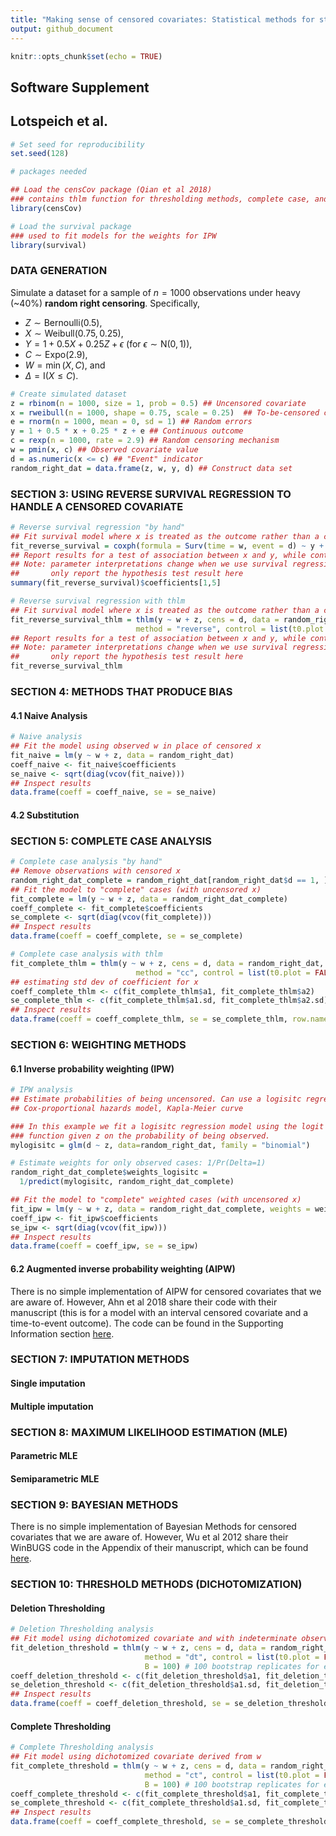 ```yaml
---
title: "Making sense of censored covariates: Statistical methods for studies of Huntington’s disease"
output: github_document
---
```


```r
knitr::opts_chunk$set(echo = TRUE)
```

## Software Supplement
## Lotspeich et al. 

```r
# Set seed for reproducibility
set.seed(128)
```

```r
# packages needed 

## Load the censCov package (Qian et al 2018)
### contains thlm function for thresholding methods, complete case, and reverse survival regression
library(censCov)

# Load the survival package 
### used to fit models for the weights for IPW
library(survival) 
```

### DATA GENERATION

Simulate a dataset for a sample of $n = 1000$ observations under heavy (~40%) **random right censoring**. Specifically, 

  -   $Z \sim \textrm{Bernoulli}(0.5)$,
  -   $X \sim \textrm{Weibull}(0.75, 0.25)$,
  -   $Y = 1 + 0.5X + 0.25Z + \epsilon$ (for $\epsilon \sim \textrm{N}(0, 1)$),
  -   $C \sim \textrm{Expo}(2.9)$,
  -   $W = \min(X, C)$, and 
  -   $\Delta = \textrm{I}(X \leq C)$. 

```r
# Create simulated dataset 
z = rbinom(n = 1000, size = 1, prob = 0.5) ## Uncensored covariate
x = rweibull(n = 1000, shape = 0.75, scale = 0.25)  ## To-be-censored covariate
e = rnorm(n = 1000, mean = 0, sd = 1) ## Random errors
y = 1 + 0.5 * x + 0.25 * z + e ## Continuous outcome
c = rexp(n = 1000, rate = 2.9) ## Random censoring mechanism
w = pmin(x, c) ## Observed covariate value
d = as.numeric(x <= c) ## "Event" indicator
random_right_dat = data.frame(z, w, y, d) ## Construct data set
```

### SECTION 3: USING REVERSE SURVIVAL REGRESSION TO HANDLE A CENSORED COVARIATE

```r
# Reverse survival regression "by hand"
## Fit survival model where x is treated as the outcome rather than a covariate
fit_reverse_survival = coxph(formula = Surv(time = w, event = d) ~ y + z, data = random_right_dat)
## Report results for a test of association between x and y, while controlling for z
## Note: parameter interpretations change when we use survival regression, so we
##       only report the hypothesis test result here
summary(fit_reverse_survival)$coefficients[1,5]
```

```r
# Reverse survival regression with thlm
## Fit survival model where x is treated as the outcome rather than a covariate
fit_reverse_survival_thlm = thlm(y ~ w + z, cens = d, data = random_right_dat,
                            method = "reverse", control = list(t0.plot = FALSE))
## Report results for a test of association between x and y, while controlling for z
## Note: parameter interpretations change when we use survival regression, so we
##       only report the hypothesis test result here
fit_reverse_survival_thlm
```

### SECTION 4: METHODS THAT PRODUCE BIAS 

#### 4.1 Naive Analysis

```r
# Naive analysis
## Fit the model using observed w in place of censored x
fit_naive = lm(y ~ w + z, data = random_right_dat)
coeff_naive <- fit_naive$coefficients
se_naive <- sqrt(diag(vcov(fit_naive)))
## Inspect results
data.frame(coeff = coeff_naive, se = se_naive)
```

#### 4.2 Substitution 

### SECTION 5: COMPLETE CASE ANALYSIS 

```r
# Complete case analysis "by hand"
## Remove observations with censored x
random_right_dat_complete = random_right_dat[random_right_dat$d == 1, ]
## Fit the model to "complete" cases (with uncensored x)
fit_complete = lm(y ~ w + z, data = random_right_dat_complete)
coeff_complete <- fit_complete$coefficients
se_complete <- sqrt(diag(vcov(fit_complete)))
## Inspect results
data.frame(coeff = coeff_complete, se = se_complete)
```

```r
# Complete case analysis with thlm
fit_complete_thlm = thlm(y ~ w + z, cens = d, data = random_right_dat,
                            method = "cc", control = list(t0.plot = FALSE))
## estimating std dev of coefficient for x
coeff_complete_thlm <- c(fit_complete_thlm$a1, fit_complete_thlm$a2)
se_complete_thlm <- c(fit_complete_thlm$a1.sd, fit_complete_thlm$a2.sd)
## Inspect results
data.frame(coeff = coeff_complete_thlm, se = se_complete_thlm, row.names = c("x", "z"))
```

### SECTION 6: WEIGHTING METHODS

#### 6.1 Inverse probability weighting (IPW)

```r
# IPW analysis
## Estimate probabilities of being uncensored. Can use a logisitc regression, 
## Cox-proportional hazards model, Kapla-Meier curve

### In this example we fit a logisitc regression model using the logit link 
### function given z on the probability of being observed. 
mylogisitc = glm(d ~ z, data=random_right_dat, family = "binomial")

# Estimate weights for only observed cases: 1/Pr(Delta=1)
random_right_dat_complete$weights_logisitc = 
  1/predict(mylogisitc, random_right_dat_complete)

## Fit the model to "complete" weighted cases (with uncensored x)
fit_ipw = lm(y ~ w + z, data = random_right_dat_complete, weights = weights_logisitc)
coeff_ipw <- fit_ipw$coefficients
se_ipw <- sqrt(diag(vcov(fit_ipw)))
## Inspect results
data.frame(coeff = coeff_ipw, se = se_ipw)
```

#### 6.2 Augmented inverse probability weighting (AIPW) 

There is no simple implementation of AIPW for censored covariates that we are aware of. However, Ahn et al 2018 share their code with their manuscript (this is for a model with an interval censored covariate and a time-to-event outcome). The code can be found in the Supporting Information section [here](https://doi.org/10.1002/bimj.201700090).

### SECTION 7: IMPUTATION METHODS

#### Single imputation 

#### Multiple imputation

### SECTION 8: MAXIMUM LIKELIHOOD ESTIMATION (MLE) 

#### Parametric MLE 

#### Semiparametric MLE 

### SECTION 9: BAYESIAN METHODS

There is no simple implementation of Bayesian Methods for censored covariates that we are aware of. However, Wu et al 2012 share their WinBUGS code in the Appendix of their manuscript, which can be found [here](https://doi.org/10.1080/02664763.2012.681362).

### SECTION 10: THRESHOLD METHODS (DICHOTOMIZATION) 

#### Deletion Thresholding

```r
# Deletion Thresholding analysis
## Fit model using dichotomized covariate and with indeterminate observations deleted
fit_deletion_threshold = thlm(y ~ w + z, cens = d, data = random_right_dat,
                              method = "dt", control = list(t0.plot = FALSE),
                              B = 100) # 100 bootstrap replicates for estimating std dev of coefficient for x
coeff_deletion_threshold <- c(fit_deletion_threshold$a1, fit_deletion_threshold$a2)
se_deletion_threshold <- c(fit_deletion_threshold$a1.sd, fit_deletion_threshold$a2.sd)
## Inspect results
data.frame(coeff = coeff_deletion_threshold, se = se_deletion_threshold, row.names = c("x", "z"))
```

#### Complete Thresholding

```r
# Complete Thresholding analysis
## Fit model using dichotomized covariate derived from w
fit_complete_threshold = thlm(y ~ w + z, cens = d, data = random_right_dat,
                              method = "ct", control = list(t0.plot = FALSE),
                              B = 100) # 100 bootstrap replicates for estimating std dev of coefficient for x
coeff_complete_threshold <- c(fit_complete_threshold$a1, fit_complete_threshold$a2)
se_complete_threshold <- c(fit_complete_threshold$a1.sd, fit_complete_threshold$a2.sd)
## Inspect results
data.frame(coeff = coeff_complete_threshold, se = se_complete_threshold, row.names = c("x", "z"))
```



